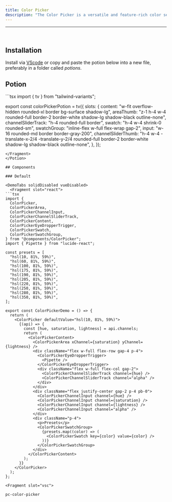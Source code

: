 ```yaml
---
title: Color Picker
description: "The Color Picker is a versatile and feature-rich color selection tool for your applications. It provides support for different color spaces, user interaction, and accessibility."
---
```

---


<div class="p-4 w-full flex justify-center items-center bg-surface-2 rounded-md">
    <div className="flex items-center w-full justify-center">
      <ColorPicker client:load/>
    </div>
</div>

<br />

## Installation

Install via [VScode](/docs/getting-started/vsc) or copy and paste the potion below into a new file, preferably in a folder called *potions*.

## Potion 

<Potion>
<Fragment slot="contentSlot">
```tsx
import { tv } from "tailwind-variants";

export const colorPickerPotion = tv({
  slots: {
    content: "w-fit overflow-hidden rounded-xl border bg-surface shadow-lg",
    areaThumb:
      "z-1 h-4 w-4 rounded-full border-2 border-white shadow-lg shadow-black outline-none",
    channelSliderTrack: "h-4 rounded-full border",
    swatch: "h-4 w-4 shrink-0 rounded-sm",
    swatchGroup: "inline-flex w-full flex-wrap gap-2",
    input: "w-16 rounded-md border border-gray-200",
    channelSliderThumb:
      "h-4 w-4 -translate-x-2/4 -translate-y-2/4 rounded-full border-2 border-white shadow-lg shadow-black outline-none",
  },
});

```
</Fragment>
</Potion>

## Components 

### Default 

<DemoTabs solidDisabled vueDisabled>
  <Fragment slot="react">
```tsx
import {
  ColorPicker,
  ColorPickerArea,
  ColorPickerChannelInput,
  ColorPickerChannelSliderTrack,
  ColorPickerContent,
  ColorPickerEyeDropperTrigger,
  ColorPickerSwatch,
  ColorPickerSwatchGroup,
} from "@components/ColorPicker";
import { Pipette } from "lucide-react";

const presets = [
  "hsl(10, 81%, 59%)",
  "hsl(60, 81%, 59%)",
  "hsl(100, 81%, 59%)",
  "hsl(175, 81%, 59%)",
  "hsl(190, 81%, 59%)",
  "hsl(205, 81%, 59%)",
  "hsl(220, 81%, 59%)",
  "hsl(250, 81%, 59%)",
  "hsl(280, 81%, 59%)",
  "hsl(350, 81%, 59%)",
];

export const ColorPickerDemo = () => {
  return (
    <ColorPicker defaultValue="hsl(10, 81%, 59%)">
      {(api) => {
        const [hue, saturation, lightness] = api.channels;
        return (
          <ColorPickerContent>
            <ColorPickerArea xChannel={saturation} yChannel={lightness} />
            <div className="flex w-full flex-row gap-4 p-4">
              <ColorPickerEyeDropperTrigger>
                <Pipette />
              </ColorPickerEyeDropperTrigger>
              <div className="flex w-full flex-col gap-2">
                <ColorPickerChannelSliderTrack channel={hue} />
                <ColorPickerChannelSliderTrack channel="alpha" />
              </div>
            </div>
            <div className="flex justify-center gap-2 p-4 pb-0">
              <ColorPickerChannelInput channel={hue} />
              <ColorPickerChannelInput channel={saturation} />
              <ColorPickerChannelInput channel={lightness} />
              <ColorPickerChannelInput channel="alpha" />
            </div>
            <div className="p-4">
              <p>Presets</p>
              <ColorPickerSwatchGroup>
                {presets.map((color) => (
                  <ColorPickerSwatch key={color} value={color} />
                ))}
              </ColorPickerSwatchGroup>
            </div>
          </ColorPickerContent>
        );
      }}
    </ColorPicker>
  );
};

```
  </Fragment>

    <Fragment slot="vsc">
```bash
pc-color-picker
```
  </Fragment>
</DemoTabs>
